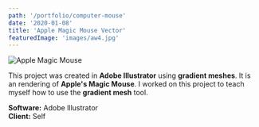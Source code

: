 ```yaml
---
path: '/portfolio/computer-mouse'
date: '2020-01-08'
title: 'Apple Magic Mouse Vector'
featuredImage: 'images/aw4.jpg'
---
```


![Apple Magic Mouse](images/aw4.jpg)

This project was created in **Adobe Illustrator** using **gradient meshes**. It is an rendering of **Apple's Magic Mouse**.
I worked on this project to teach myself how to use the **gradient mesh** tool.

**Software:** Adobe Illustrator  
**Client:** Self
